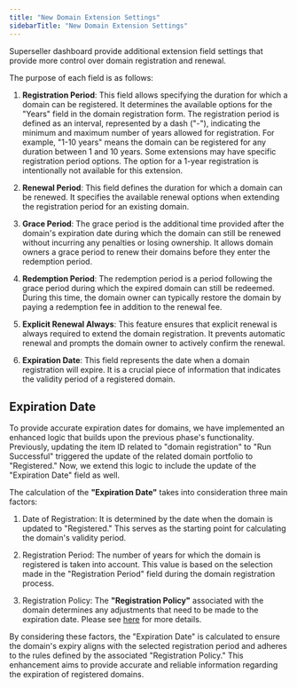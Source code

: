 ```yaml
---
title: "New Domain Extension Settings"
sidebarTitle: "New Domain Extension Settings"
---
```


Superseller dashboard provide additional extension field settings that provide more control over domain registration and renewal.

The purpose of each field is as follows:

1. **Registration Period**: This field allows specifying the duration for which a domain can be registered. It determines the available options for the "Years" field in the domain registration form. The registration period is defined as an interval, represented by a dash ("-"), indicating the minimum and maximum number of years allowed for registration. For example, "1-10 years" means the domain can be registered for any duration between 1 and 10 years. Some extensions may have specific registration period options.
<Note>The option for a 1-year registration is intentionally not available for this extension.</Note>

2. **Renewal Period**: This field defines the duration for which a domain can be renewed. It specifies the available renewal options when extending the registration period for an existing domain.

3. **Grace Period**: The grace period is the additional time provided after the domain's expiration date during which the domain can still be renewed without incurring any penalties or losing ownership. It allows domain owners a grace period to renew their domains before they enter the redemption period.

4. **Redemption Period**: The redemption period is a period following the grace period during which the expired domain can still be redeemed. During this time, the domain owner can typically restore the domain by paying a redemption fee in addition to the renewal fee.

5. **Explicit Renewal Always**: This feature ensures that explicit renewal is always required to extend the domain registration. It prevents automatic renewal and prompts the domain owner to actively confirm the renewal.
6. **Expiration Date**: This field represents the date when a domain registration will expire. It is a crucial piece of information that indicates the validity period of a registered domain.

## Expiration Date
To provide accurate expiration dates for domains, we have implemented an enhanced logic that builds upon the previous phase's functionality. Previously, updating the item ID related to "domain registration" to "Run Successful" triggered the update of the related domain portfolio to "Registered." Now, we extend this logic to include the update of the "Expiration Date" field as well.

The calculation of the **"Expiration Date"** takes into consideration three main factors:

1. Date of Registration: It is determined by the date when the domain is updated to "Registered." This serves as the starting point for calculating the domain's validity period.

2. Registration Period: The number of years for which the domain is registered is taken into account. This value is based on the selection made in the "Registration Period" field during the domain registration process.

3. Registration Policy: The **"Registration Policy"** associated with the domain determines any adjustments that need to be made to the expiration date. Please see [here](/domainrenewal/registrationpolicy) for more details.

By considering these factors, the "Expiration Date" is calculated to ensure the domain's expiry aligns with the selected registration period and adheres to the rules defined by the associated "Registration Policy." This enhancement aims to provide accurate and reliable information regarding the expiration of registered domains.